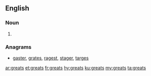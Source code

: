 ==English==

===Noun===
{{head|en|plural}}

# {{plural of|great|lang=en}}

===Anagrams===
* [[gaster#English|gaster]], [[grates#English|grates]], [[ragest#English|ragest]], [[stager#English|stager]], [[targes#English|targes]]

[[ar:greats]]
[[et:greats]]
[[fr:greats]]
[[hy:greats]]
[[ku:greats]]
[[my:greats]]
[[ta:greats]]